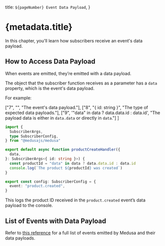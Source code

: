   title: `${pageNumber} Event Data Payload`,
}

# {metadata.title}

In this chapter, you'll learn how subscribers receive an event's data payload.

## How to Access Data Payload

When events are emitted, they’re emitted with a data payload. 

The object that the subscriber function receives as a parameter has a `data` property, which is the event's data payload.

For example:

  ["7", "", "The event's data payload."],
  ["8", "{ id: string }", "The type of expected data payloads."],
  ["9", '"data" in data ? data.data.id : data.id', "The payload data is either in `data.data` or directly in `data`."]
]

```ts title="src/subscribers/product-created.ts" highlights={highlights}
import {
  SubscriberArgs,
  type SubscriberConfig,
} from "@medusajs/medusa"

export default async function productCreateHandler({
  data,
}: SubscriberArgs<{ id: string }>) {
  const productId = "data" in data ? data.data.id : data.id
  console.log(`The product ${productId} was created`)
}

export const config: SubscriberConfig = {
  event: "product.created",
}
```

This logs the product ID received in the `product.created` event’s data payload to the console.

## List of Events with Data Payload

Refer to [this reference](!resources!/events-reference) for a full list of events emitted by Medusa and their data payloads.
